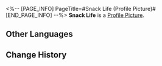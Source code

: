 <%-- [PAGE_INFO]
PageTitle=#Snack Life (Profile Picture)#
[END_PAGE_INFO] --%>
{{Item Infobox
|title       = Snack Life
|id          = 202008
|image       = Item Snack Life.png
|type        = Profile Picture
|invCategory = 
|rarity      = 4
|effect      = Avatar reward obtained from finishing the Trailblaze Continuance "When the Stars of Ingenuity Shine."
|description = Friendly snack creations.
}}
{{Description|''"Meow... meow meow~ (E&mdash;Everyone... let's play together~)"<br />"Woof! Woof! (Hmph! Come play with this genius!)"''}}
'''Snack Life''' is a [[Profile Picture]].

==Other Languages==
{{Other Languages
|en   = Snack Life
|zhs  = 「点心生命」
|zht  = 「點心生命」
|ja   = 「お菓子生命体」
|ko   = 「디저트 생명체」
|es   = Vida del snack
|fr   = Vie de nourriture
|ru   = «Жизнь вкусняшек»
|th   = "ชีวิตของขนม"
|vi   = Sinh Mệnh Bánh Ngọt
|de   = Snack-Leben
|id   = "Hidup Camilan"
|pt   = Vida de Lanchinho
}}

==Change History==
{{Change History|1.6}}